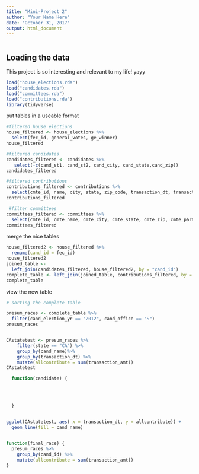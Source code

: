 ```yaml
---
title: "Mini-Project 2"
author: "Your Name Here"
date: "October 31, 2017"
output: html_document
---
```


```r
```


## Loading the data

This project is so interesting and relevant to my life! yayy 

```r

load("house_elections.rda")
load("candidates.rda")
load("committees.rda")
load("contributions.rda")
library(tidyverse)

```


put tables in a useable format
```r

#filtered house_elections
house_filtered <- house_elections %>%
  select(fec_id, general_votes, ge_winner)
house_filtered

#filtered candidates
candidates_filtered <- candidates %>% 
   select(-c(cand_st1, cand_st2, cand_city, cand_state,cand_zip))
candidates_filtered

#filtered contributions
contributions_filtered <- contributions %>% 
  select(cmte_id, name, city, state, zip_code, transaction_dt, transaction_amt, cand_id, other_id)
contributions_filtered

 #filter committees 
committees_filtered <- committees %>% 
  select(cmte_id, cmte_name, cmte_city, cmte_state, cmte_zip, cmte_party_affiliation, cand_id)
committees_filtered
```

merge the nice tables
```r
house_filtered2 <- house_filtered %>%
  rename(cand_id = fec_id)
house_filtered2
joined_table <- 
  left_join(candidates_filtered, house_filtered2, by = "cand_id")
complete_table <- left_join(joined_table, contributions_filtered, by = "cand_id")
complete_table
```


view the new table
```r
# sorting the complete table

presum_races <- complete_table %>%
  filter(cand_election_yr == "2012", cand_office == "S")
presum_races
```
```r


```

```r
CAstatetest <- presum_races %>%
    filter(state == "CA") %>%
    group_by(cand_name)%>%
    group_by(transaction_dt) %>%
    mutate(allcontribute = sum(transaction_amt))
CAstatetest

  function(candidate) {

    
      
    
  }


ggplot(CAstatetest, aes( x = transaction_dt, y = allcontribute)) + 
  geom_line(fill = cand_name) 
  
```


```r
function(final_race) {
  presum_races %>%
    group_by(cand_id) %>%
    mutate(allcontribute = sum(transaction_amt))
}

```

